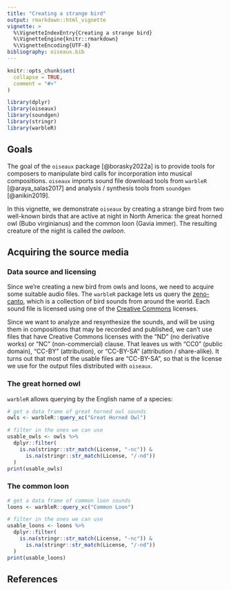 ```yaml
---
title: "Creating a strange bird"
output: rmarkdown::html_vignette
vignette: >
  %\VignetteIndexEntry{Creating a strange bird}
  %\VignetteEngine{knitr::rmarkdown}
  %\VignetteEncoding{UTF-8}
bibliography: oiseaux.bib
---
```


```r
knitr::opts_chunk$set(
  collapse = TRUE,
  comment = "#>"
)
```

```r
library(dplyr)
library(oiseaux)
library(soundgen)
library(stringr)
library(warbleR)
```

## Goals

The goal of the `oiseaux` package [@borasky2022a] is to provide tools for
composers to manipulate bird calls for incorporation into musical 
compositions. `oiseaux` imports sound file download tools from `warbleR` [@araya_salas2017] and analysis / synthesis tools from `soundgen`
[@anikin2019].

In this vignette, we demonstrate `oiseaux` by creating a strange bird from
two well-known birds that are active at night in North America: the great
horned owl (Bubo virginianus) and the common loon (Gavia immer). The
resulting creature of the night is called the _owloon_.

## Acquiring the source media

### Data source and licensing

Since we're creating a new bird from owls and loons, we need to acquire some
suitable audio files. The `warbleR` package lets us query the
[zeno-canto](https://xeno-canto.org/), which is a collection of bird sounds
from around the world. Each sound file is licensed using one of the
[Creative Commons](https://creativecommons.org/share-your-work/) licenses.

Since we want to analyze and resynthesize the sounds, and will be using them
in compositions that may be recorded and published, we can't use files that
have Creative Commons licenses with the "ND" (no derivative works) or "NC"
(non-commercial) clause. That leaves us with "CC0" (public domain),
"CC-BY" (attribution), or "CC-BY-SA" (attribution / share-alike). It turns
out that most of the usable files are "CC-BY-SA", so that is the license we
use for the output files distributed with `oiseaux`.

### The great horned owl

`warbleR` allows querying by the English name of a species:

```r

# get a data frame of great horned owl sounds
owls <- warbleR::query_xc("Great Horned Owl")

# filter in the ones we can use
usable_owls <- owls %>% 
  dplyr::filter(
    is.na(stringr::str_match(License, "-nc")) &
      is.na(stringr::str_match(License, "/-nd"))
  )
print(usable_owls)

```
### The common loon

```r

# get a data frame of common loon sounds
loons <- warbleR::query_xc("Common Loon")

# filter in the ones we can use
usable_loons <- loons %>% 
  dplyr::filter(
    is.na(stringr::str_match(License, "-nc")) &
      is.na(stringr::str_match(License, "/-nd"))
  )
print(usable_loons)

```

## References
